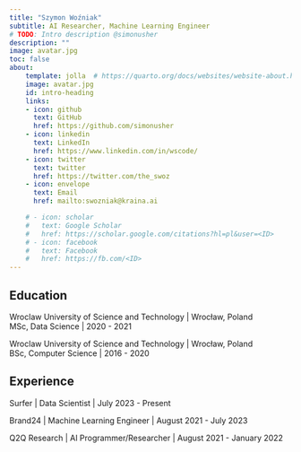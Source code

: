 ```yaml
---
title: "Szymon Woźniak"
subtitle: AI Researcher, Machine Learning Engineer
# TODO: Intro description @simonusher
description: ""
image: avatar.jpg
toc: false
about:
    template: jolla  # https://quarto.org/docs/websites/website-about.html
    image: avatar.jpg
    id: intro-heading
    links:
    - icon: github
      text: GitHub
      href: https://github.com/simonusher
    - icon: linkedin
      text: LinkedIn
      href: https://www.linkedin.com/in/wscode/
    - icon: twitter
      text: twitter
      href: https://twitter.com/the_swoz
    - icon: envelope
      text: Email
      href: mailto:swozniak@kraina.ai

    # - icon: scholar
    #   text: Google Scholar
    #   href: https://scholar.google.com/citations?hl=pl&user=<ID>
    # - icon: facebook
    #   text: Facebook
    #   href: https://fb.com/<ID>
---
```

:::{#intro-heading}


<!-- TODO: Description @simonusher -->



## Education

Wroclaw University of Science and Technology | Wrocław, Poland  
MSc, Data Science | 2020 - 2021

Wroclaw University of Science and Technology | Wrocław, Poland  
BSc, Computer Science | 2016 - 2020

## Experience

Surfer | Data Scientist | July 2023 - Present

Brand24 | Machine Learning Engineer | August 2021 - July 2023

Q2Q Research | AI Programmer/Researcher | August 2021 - January 2022

:::
<!-- 
---
Aliqua esse id consequat dolor non est incididunt laborum excepteur. Amet sint deserunt reprehenderit id exercitation et id irure voluptate culpa officia proident nostrud amet. Sint officia laborum eiusmod ea mollit ut incididunt mollit nulla. Dolor aute ipsum velit officia incididunt ex. -->
